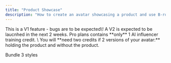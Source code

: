 ```yaml
---
title: "Product Showcase"
description: "How to create an avatar showcasing a product and use B-rolls of your avatar using that product."
---
```


<Note>
  This is a V1 feature - bugs are to be expected\! A V2 is expected to be laucnhed in the next 2 weeks. 
</Note>

<Warning>
  Pro plans contains **only** 1 AI influencer training credit. \
  You will **need two credits if 2 versions of your avatar:** holding the product and without the product. 
</Warning>

<Card title="Limited influencer credits offer" icon="store" iconType="regular" color="#bf3def" horizontal href="https://app.argil.ai/?workspaceSettingsModalOpen=true" cta="Purchase more credits here">
  
</Card>


Bundle 3 styles